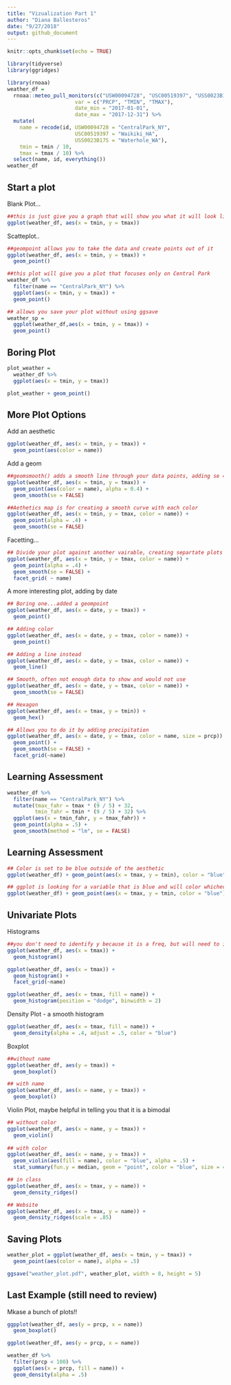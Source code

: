 ```yaml
---
title: "Vizualization Part 1"
author: "Diana Ballesteros"
date: "9/27/2018"
output: github_document
---
```


```r
knitr::opts_chunk$set(echo = TRUE)
```

```r
library(tidyverse)
library(ggridges)
```

```r
library(rnoaa)
weather_df = 
  rnoaa::meteo_pull_monitors(c("USW00094728", "USC00519397", "USS0023B17S"),
                      var = c("PRCP", "TMIN", "TMAX"), 
                      date_min = "2017-01-01",
                      date_max = "2017-12-31") %>%
  mutate(
    name = recode(id, USW00094728 = "CentralPark_NY", 
                      USC00519397 = "Waikiki_HA",
                      USS0023B17S = "Waterhole_WA"),
    tmin = tmin / 10,
    tmax = tmax / 10) %>%
  select(name, id, everything())
weather_df
```

## Start a plot 

Blank Plot...
```r
##this is just give you a graph that will show you what it will look like
ggplot(weather_df, aes(x = tmin, y = tmax))
```

Scatteplot..
```r

##geompoint allows you to take the data and create points out of it 
ggplot(weather_df, aes(x = tmin, y = tmax)) + 
  geom_point()
```

```r
##this plot will give you a plot that focuses only on Central Park 
weather_df %>% 
  filter(name == "CentralPark_NY") %>% 
  ggplot(aes(x = tmin, y = tmax)) + 
  geom_point()
```


```r
## allows you save your plot without using ggsave 
weather_sp = 
  ggplot(weather_df,aes(x = tmin, y = tmax)) + 
  geom_point()
```


## Boring Plot
```r
plot_weather = 
  weather_df %>%
  ggplot(aes(x = tmin, y = tmax)) 

plot_weather + geom_point()

```

## More Plot Options 
Add an aesthetic 
```r
ggplot(weather_df, aes(x = tmin, y = tmax)) + 
  geom_point(aes(color = name))
```

Add a geom
```r

##geomsmooth() adds a smooth line through your data points, adding se = FALSE turns off the standard error bars which he recommends that we use. Adding an alpha makes the points clearer to see
ggplot(weather_df, aes(x = tmin, y = tmax)) + 
  geom_point(aes(color = name), alpha = 0.4) +
  geom_smooth(se = FALSE)
```


```r
##Aethetics map is for creating a smooth curve with each color 
ggplot(weather_df, aes(x = tmin, y = tmax, color = name)) + 
  geom_point(alpha = .4) +
  geom_smooth(se = FALSE)
```

Facetting...
```r
## Divide your plot against another vairable, creating separtate plots for each variable  
ggplot(weather_df, aes(x = tmin, y = tmax, color = name)) + 
  geom_point(alpha = .4) +
  geom_smooth(se = FALSE) + 
  facet_grid( ~ name)
```

A more interesting plot, adding by date 
```r
## Boring one...added a geompoint
ggplot(weather_df, aes(x = date, y = tmax)) + 
  geom_point()

## Adding color
ggplot(weather_df, aes(x = date, y = tmax, color = name)) + 
  geom_point()

## Adding a line instead
ggplot(weather_df, aes(x = date, y = tmax, color = name)) + 
  geom_line()

## Smooth, often not enough data to show and would not use 
ggplot(weather_df, aes(x = date, y = tmax, color = name)) + 
  geom_smooth(se = FALSE) 

## Hexagon
ggplot(weather_df, aes(x = tmax, y = tmin)) + 
  geom_hex()
```

```r
## Allows you to do it by adding precipitation
ggplot(weather_df, aes(x = date, y = tmax, color = name, size = prcp)) + 
  geom_point() + 
  geom_smooth(se = FALSE) + 
  facet_grid(~name)
```
## Learning Assessment 
```r
weather_df %>% 
  filter(name == "CentralPark_NY") %>% 
  mutate(tmax_fahr = tmax * (9 / 5) + 32,
         tmin_fahr = tmin * (9 / 5) + 32) %>% 
  ggplot(aes(x = tmin_fahr, y = tmax_fahr)) +
  geom_point(alpha = .5) + 
  geom_smooth(method = "lm", se = FALSE)
```

## Learning Assessment 
```r
## Color is set to be blue outside of the aesthetic
ggplot(weather_df) + geom_point(aes(x = tmax, y = tmin), color = "blue")

## ggplot is looking for a variable that is blue and will color whichever 
ggplot(weather_df) + geom_point(aes(x = tmax, y = tmin, color = "blue"))
```

## Univariate Plots

Histograms
```r
##you don't need to identify y because it is a freq, but will need to identify x axis 
ggplot(weather_df, aes(x = tmax)) + 
  geom_histogram()
```

```r
ggplot(weather_df, aes(x = tmax)) + 
  geom_histogram() + 
  facet_grid(~name)
```

```r
ggplot(weather_df, aes(x = tmax, fill = name)) + 
  geom_histogram(position = "dodge", binwidth = 2)
```

Density Plot - a smooth histogram
```r
ggplot(weather_df, aes(x = tmax, fill = name)) + 
  geom_density(alpha = .4, adjust = .5, color = "blue")
```

Boxplot 

```r
##without name 
ggplot(weather_df, aes(y = tmax)) + 
  geom_boxplot()
```

```r

## with name 
ggplot(weather_df, aes(x = name, y = tmax)) + 
  geom_boxplot()
```

Violin Plot, maybe helpful in telling you that it is a bimodal 
```r
## without color 
ggplot(weather_df, aes(x = name, y = tmax)) + 
  geom_violin()
              
## with color 
ggplot(weather_df, aes(x = name, y = tmax)) + 
  geom_violin(aes(fill = name), color = "blue", alpha = .5) + 
  stat_summary(fun.y = median, geom = "point", color = "blue", size = 4)
```

```r
## in class
ggplot(weather_df, aes(x = tmax, y = name)) + 
  geom_density_ridges()

## Website 
ggplot(weather_df, aes(x = tmax, y = name)) + 
  geom_density_ridges(scale = .85)
```

## Saving Plots
```r
weather_plot = ggplot(weather_df, aes(x = tmin, y = tmax)) + 
  geom_point(aes(color = name), alpha = .5) 

ggsave("weather_plot.pdf", weather_plot, width = 8, height = 5)
```

## Last Example (still need to review)  
Mkase a bunch of plots!! 
```r
ggpplot(weather_df, aes(y = prcp, x = name))
  geom_boxplot()
```

```r
ggplot(weather_df, aes(y = prcp, x = name))
```

```r
weather_df %>% 
  filter(prcp < 100) %>% 
  ggplot(aes(x = prcp, fill = name)) + 
  geom_density(alpha = .5)
```

